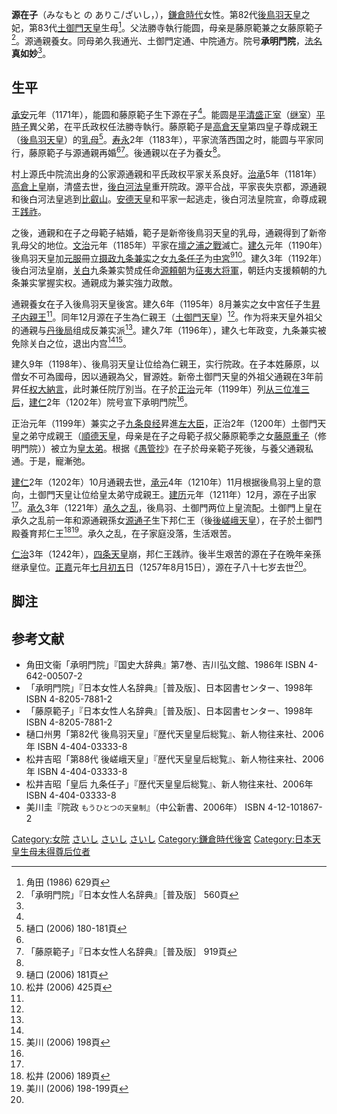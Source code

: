 '''源在子'''（みなもと の ありこ/ざいし，{{bd|1171年||1257年|8月15日|}}），[[鎌倉時代|鎌倉時代]]女性。第82代[[後鳥羽天皇|後鳥羽天皇]]之妃，第83代[[土御門天皇|土御門天皇]]生母<ref name="#1">角田 (1986) 629頁</ref>。父法勝寺執行能圆，母亲是藤原範兼之女藤原範子<ref>「承明門院」『日本女性人名辞典』［普及版］ 560頁</ref>。源通親養女。同母弟久我通光、土御門定通、中院通方。院号'''承明門院'''，[[戒名|法名]]'''真如妙'''<ref name="#1"/>。
== 生平 ==
[[承安_(高倉天皇)|承安]]元年（1171年），能圆和藤原範子生下源在子<ref name="#1"/>。能圆是[[平清盛|平清盛]][[正室|正室]]（[[继室|继室]]）[[平時子|平時子]]異父弟，在平氏政权任法勝寺執行。藤原範子是[[高倉天皇|高倉天皇]]第四皇子尊成親王（[[後鳥羽天皇|後鳥羽天皇]]）的[[乳母|乳母]]<ref>樋口 (2006) 180-181頁</ref>。[[寿永|寿永]]2年（1183年），平家流落西国之时，能圆与平家同行，藤原範子与源通親再婚<ref name="#1"/><ref>「藤原範子」『日本女性人名辞典』［普及版］ 919頁</ref>。後通親以在子为養女<ref name="#1"/>。

村上源氏中院流出身的公家源通親和平氏政权平家关系良好。[[治承|治承]]5年（1181年）[[高倉天皇|高倉上皇]]崩，清盛去世，[[後白河天皇|後白河法皇]]重开院政。源平合战，平家丧失京都，源通親和後白河法皇逃到[[比叡山|比叡山]]。[[安德天皇|安德天皇]]和平家一起逃走，後白河法皇院宣，命尊成親王[[践祚|践祚]]。

之後，通親和在子之母範子結婚，範子是新帝後鳥羽天皇的乳母，通親得到了新帝乳母父的地位。[[文治|文治]]元年（1185年）平家在[[壇之浦之戰|壇之浦之戰]]滅亡。[[建久|建久]]元年（1190年）後鳥羽天皇加[[元服|元服]]冊立[[摄政|摄政]][[九条兼实|九条兼实]]之女[[九条任子|九条任子]]为[[中宮|中宮]]<ref name="#2">樋口 (2006) 181頁</ref><ref name="#3">松井 (2006) 425頁</ref>。建久3年（1192年）後白河法皇崩，[[关白|关白]]九条兼实赞成任命[[源頼朝|源頼朝]]为[[征夷大将軍|征夷大将軍]]，朝廷内支援頼朝的九条兼实掌握实权。通親成为兼实強力政敵。

通親養女在子入後鳥羽天皇後宮。建久6年（1195年）8月兼实之女中宮任子生[[昇子内親王|昇子内親王]]<ref name="#3"/>。同年12月源在子生為仁親王（[[土御門天皇|土御門天皇]]）<ref name="#3"/>。作为将来天皇外祖父的通親与[[高阶荣子|丹後局]]组成反兼实派<ref name="#3"/>。建久7年（1196年），建久七年政变，九条兼实被免除关白之位，退出内宫<ref name="#2"/><ref>美川 (2006) 198頁</ref>。

建久9年（1198年）、後鳥羽天皇让位给為仁親王，实行院政。在子本姓藤原，以僧女不可為國母，因以通親為父，冒源姓。新帝土御門天皇的外祖父通親在3年前昇任[[大納言|权大納言]]，此时兼任院厅別当。在子於[[正治_(日本)|正治]]元年（1199年）列[[从三位|从三位]][[准后|准三后]]，[[建仁|建仁]]2年（1202年）院号宣下承明門院<ref name="#1"/>。

正治元年（1199年）兼实之子[[九条良经|九条良经]]昇進[[左大臣|左大臣]]，正治2年（1200年）土御門天皇之弟守成親王（[[順德天皇|順德天皇]]，母亲是在子之母範子叔父藤原範季之女[[藤原重子|藤原重子]]（修明門院））被立为[[皇太子|皇太弟]]。根据《[[愚管抄|愚管抄]]》在子於母亲範子死後，与養父通親私通。于是，寵漸弛。

[[建仁|建仁]]2年（1202年）10月通親去世，[[承元|承元]]4年（1210年）11月根据後鳥羽上皇的意向，土御門天皇让位给皇太弟守成親王。[[建历|建历]]元年（1211年）12月，源在子出家<ref name="#1"/>。[[承久|承久]]3年（1221年）[[承久之乱|承久之乱]]，後鳥羽、土御門两位上皇流配。土御門上皇在承久之乱前一年和源通親孫女[[源通子|源通子]]生下邦仁王（後[[後嵯峨天皇|後嵯峨天皇]]），在子於土御門殿養育邦仁王<ref>松井 (2006) 189頁</ref><ref>美川 (2006) 198-199頁</ref>。承久之乱，在子家庭没落，生活艰苦。

[[仁治|仁治]]3年（1242年），[[四条天皇|四条天皇]]崩，邦仁王践祚。後半生艰苦的源在子在晩年亲孫继承皇位。[[正嘉|正嘉]]元年[[七月初五|七月初五]]日（1257年8月15日），源在子八十七岁去世<ref name="#1"/>。

== 脚注 ==
{{Reflist}}

== 参考文献 ==
* 角田文衞「承明門院」『国史大辞典』第7巻、吉川弘文館、1986年 ISBN 4-642-00507-2
* 「承明門院」『日本女性人名辞典』［普及版］、日本図書センター、1998年 ISBN 4-8205-7881-2
* 「藤原範子」『日本女性人名辞典』［普及版］、日本図書センター、1998年 ISBN 4-8205-7881-2
* 樋口州男「第82代 後鳥羽天皇」『歴代天皇皇后総覧』、新人物往来社、2006年 ISBN 4-404-03333-8
* 松井吉昭「第88代 後嵯峨天皇」『歴代天皇皇后総覧』、新人物往来社、2006年 ISBN 4-404-03333-8
* 松井吉昭「皇后 九条任子」『歴代天皇皇后総覧』、新人物往来社、2006年 ISBN 4-404-03333-8
* 美川圭『院政 <small>もうひとつの天皇制</small>』（中公新書、2006年） ISBN 4-12-101867-2

{{鎌倉時代皇后}}
{{DEFAULTSORT:みなもと の さいし}}

[[Category:女院|Category:女院]]
[[Category:村上源氏|さいし]]
[[Category:久我家|さいし]]
[[Category:勸修寺流|さいし]]
[[Category:鎌倉時代後宮|Category:鎌倉時代後宮]]
[[Category:日本天皇生母未得尊后位者|Category:日本天皇生母未得尊后位者]]